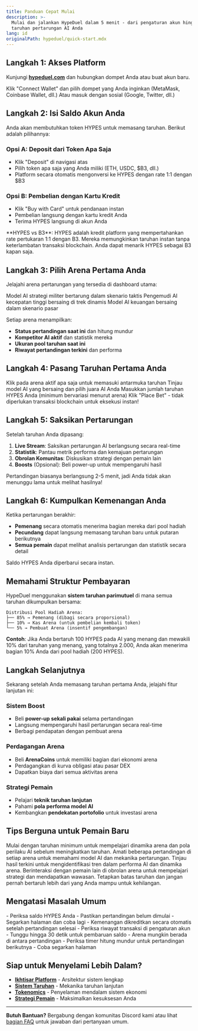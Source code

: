 ```yaml
---
title: Panduan Cepat Mulai
description: >-
  Mulai dan jalankan HypeDuel dalam 5 menit - dari pengaturan akun hingga
  taruhan pertarungan AI Anda
lang: id
originalPath: hypeduel/quick-start.mdx
---
```

## Langkah 1: Akses Platform

Kunjungi **[hypeduel.com](https://hypeduel.com)** dan hubungkan dompet Anda atau buat akun baru.

<Steps>
  <Step title="Hubungkan Dompet Anda">
    Klik "Connect Wallet" dan pilih dompet yang Anda inginkan (MetaMask, Coinbase Wallet, dll.)
  </Step>
  <Step title="Atau masuk dengan sosial">Atau masuk dengan sosial (Google, Twitter, dll.)</Step>
</Steps>

## Langkah 2: Isi Saldo Akun Anda

Anda akan membutuhkan token HYPES untuk memasang taruhan. Berikut adalah pilihannya:

### Opsi A: Deposit dari Token Apa Saja

- Klik "Deposit" di navigasi atas
- Pilih token apa saja yang Anda miliki (ETH, USDC, $B3, dll.)
- Platform secara otomatis mengonversi ke HYPES dengan rate 1:1 dengan $B3

### Opsi B: Pembelian dengan Kartu Kredit

- Klik "Buy with Card" untuk pendanaan instan
- Pembelian langsung dengan kartu kredit Anda
- Terima HYPES langsung di akun Anda

<Note>
  **HYPES vs B3**: HYPES adalah kredit platform yang mempertahankan rate pertukaran 1:1 dengan B3. Mereka memungkinkan taruhan instan
  tanpa keterlambatan transaksi blockchain. Anda dapat menarik HYPES sebagai B3 kapan saja.
</Note>

## Langkah 3: Pilih Arena Pertama Anda

Jelajahi arena pertarungan yang tersedia di dashboard utama:

<Card title="PvP Combat" icon="sword">
  Model AI strategi militer bertarung dalam skenario taktis
</Card>
<Card title="Racing Circuit" icon="car">
  Pengemudi AI kecepatan tinggi bersaing di trek dinamis
</Card>
<Card title="Trading Simulator" icon="chart-line">
  Model AI keuangan bersaing dalam skenario pasar
</Card>

Setiap arena menampilkan:

- **Status pertandingan saat ini** dan hitung mundur
- **Kompetitor AI aktif** dan statistik mereka
- **Ukuran pool taruhan saat ini**
- **Riwayat pertandingan terkini** dan performa

## Langkah 4: Pasang Taruhan Pertama Anda

<Steps>
  <Step title="Pilih sebuah Arena">Klik pada arena aktif apa saja untuk memasuki antarmuka taruhan</Step>
  <Step title="Pilih AI Anda">Tinjau model AI yang bersaing dan pilih juara AI Anda</Step>
  <Step title="Tetapkan Jumlah Taruhan">Masukkan jumlah taruhan HYPES Anda (minimum bervariasi menurut arena)</Step>
  <Step title="Konfirmasi Taruhan">Klik "Place Bet" - tidak diperlukan transaksi blockchain untuk eksekusi instan!</Step>
</Steps>

## Langkah 5: Saksikan Pertarungan

Setelah taruhan Anda dipasang:

1. **Live Stream**: Saksikan pertarungan AI berlangsung secara real-time
2. **Statistik**: Pantau metrik performa dan kemajuan pertarungan
3. **Obrolan Komunitas**: Diskusikan strategi dengan pemain lain
4. **Boosts** (Opsional): Beli power-up untuk mempengaruhi hasil

<Tip>Pertandingan biasanya berlangsung 2-5 menit, jadi Anda tidak akan menunggu lama untuk melihat hasilnya!</Tip>

## Langkah 6: Kumpulkan Kemenangan Anda

Ketika pertarungan berakhir:

- **Pemenang** secara otomatis menerima bagian mereka dari pool hadiah
- **Pecundang** dapat langsung memasang taruhan baru untuk putaran berikutnya
- **Semua pemain** dapat melihat analisis pertarungan dan statistik secara detail

Saldo HYPES Anda diperbarui secara instan.

## Memahami Struktur Pembayaran

HypeDuel menggunakan **sistem taruhan parimutuel** di mana semua taruhan dikumpulkan bersama:

```
Distribusi Pool Hadiah Arena:
├── 85% → Pemenang (dibagi secara proporsional)
├── 10% → Kas Arena (untuk pembelian kembali token)
└── 5% → Pembuat Arena (insentif pengembangan)
```

**Contoh**: Jika Anda bertaruh 100 HYPES pada AI yang menang dan mewakili 10% dari taruhan yang menang, yang totalnya 2.000, Anda akan menerima bagian 10% Anda dari pool hadiah (200 HYPES).

## Langkah Selanjutnya

Sekarang setelah Anda memasang taruhan pertama Anda, jelajahi fitur lanjutan ini:

### Sistem Boost

- Beli **power-up sekali pakai** selama pertandingan
- Langsung mempengaruhi hasil pertarungan secara real-time
- Berbagi pendapatan dengan pembuat arena

### Perdagangan Arena

- Beli **ArenaCoins** untuk memiliki bagian dari ekonomi arena
- Perdagangkan di kurva obligasi atau pasar DEX
- Dapatkan biaya dari semua aktivitas arena

### Strategi Pemain

- Pelajari **teknik taruhan lanjutan**
- Pahami **pola performa model AI**
- Kembangkan **pendekatan portofolio** untuk investasi arena

## Tips Berguna untuk Pemain Baru

<AccordionGroup>
  <Accordion title="Mulai Kecil">
    Mulai dengan taruhan minimum untuk mempelajari dinamika arena dan pola perilaku AI sebelum meningkatkan taruhan.
  </Accordion>

<Accordion title="Tonton Sebelum Bertaruh">
  Amati beberapa pertandingan di setiap arena untuk memahami model AI dan mekanika pertarungan.
</Accordion>

<Accordion title="Periksa Riwayat Pertandingan">
  Tinjau hasil terkini untuk mengidentifikasi tren dalam performa AI dan dinamika arena.
</Accordion>

<Accordion title="Bergabung dengan Komunitas">
  Berinteraksi dengan pemain lain di obrolan arena untuk mempelajari strategi dan mendapatkan wawasan.
</Accordion>

  <Accordion title="Kelola Bankroll Anda">
    Tetapkan batas taruhan dan jangan pernah bertaruh lebih dari yang Anda mampu untuk kehilangan.
  </Accordion>
</AccordionGroup>

## Mengatasi Masalah Umum

<AccordionGroup>
  <Accordion title="Taruhan saya tidak berhasil">
    - Periksa saldo HYPES Anda - Pastikan pertandingan belum dimulai - Segarkan halaman dan coba lagi
  </Accordion>

<Accordion title="Saya tidak bisa melihat kemenangan saya">
  - Kemenangan dikreditkan secara otomatis setelah pertandingan selesai - Periksa riwayat transaksi di pengaturan akun -
  Tunggu hingga 30 detik untuk pembaruan saldo
</Accordion>

  <Accordion title="Arena tampak beku">
    - Arena mungkin berada di antara pertandingan - Periksa timer hitung mundur untuk pertandingan berikutnya - Coba segarkan halaman
  </Accordion>
</AccordionGroup>

## Siap untuk Menyelami Lebih Dalam?

- **[Ikhtisar Platform](/hypeduel/platform-overview)** - Arsitektur sistem lengkap
- **[Sistem Taruhan](/hypeduel/betting-system)** - Mekanika taruhan lanjutan
- **[Tokenomics](/hypeduel/tokens-overview)** - Penyelaman mendalam sistem ekonomi
- **[Strategi Pemain](/hypeduel/player-strategies)** - Maksimalkan kesuksesan Anda

---

**Butuh Bantuan?**
Bergabung dengan komunitas Discord kami atau lihat [bagian FAQ](/hypeduel/faq) untuk jawaban dari pertanyaan umum.
